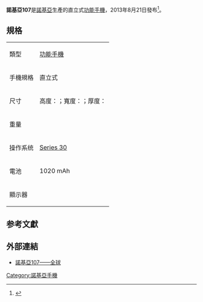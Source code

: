 {{Infobox mobile phone
| name         = 諾基亞107
| codename     = 
| logo         = 
| logosize     = 
| image        = 
| imagesize    = 
| alt          = 
| caption      = 
| brand        = [[諾基亞|諾基亞]]
| manufacturer = [[諾基亞|諾基亞]]
| slogan       = 
| series       = [[諾基亞3位數系列|諾基亞3位數系列]]
| modelnumber  = 
| networks     = 
| released     = {{Start date and age|2013|08|21}}
| available    = 
| discontinued = 
| unitssold    = 
| unitsshipped = 
| predecessor  = 
| successor    = 
| related      = 
| type         = [[功能手機|功能手機]]
| form         = 直立式
| size         = 高度：{{convert|112.9|mm}}；寬度：{{convert|47.5|mm}}；厚度：{{convert|14.9|mm}}
| weight       = {{convert|75.8|g}}
| os           = [[Series_30|Series 30]]
| soc          = 
| cpu          = 
| gpu          = 
| memory       = 
| storage      = 
| memory_card  = 
| battery      = 1020 mAh
| input        = 
| display      = {{convert|1.8|in}}
| ext_display  = 
| rear_camera  = 
| front_camera = 
| sound        = 
| connectivity = 
| other        = 
| sar          = 
| hac          = 
| website      = {{URL|http://download-support.webapps.microsoft.com/ncss/PUBLIC/en_IN/webpdf/100000354985/Nokia_107_Dual_SIM_UG_en_GB.pdf}}
| references   = 
}}

'''諾基亞107'''是[[諾基亞|諾基亞]]生產的直立式[[功能手機|功能手機]]，2013年8月21日發布<ref>{{Cite web |url=http://chinese.engadget.com/2013/08/21/nokia-106-107-official/ |title=存档副本 |accessdate=2017-08-26 |archive-date=2017-08-27 |archive-url=https://web.archive.org/web/20170827044534/http://chinese.engadget.com/2013/08/21/nokia-106-107-official/ |dead-url=no }}</ref>。

== 規格 ==
{| class="wikitable"
|-
|類型
|[[功能手機|功能手機]]
|-
|手機規格
|直立式
|-
|尺寸
|高度：{{convert|112.9|mm}}；寬度：{{convert|47.5|mm}}；厚度：{{convert|14.9|mm}}
|-
|重量
|{{convert|75.8|g}}
|-
|操作系统
|[[Series_30|Series 30]]
|-
|電池
|1020 mAh
|-
|顯示器
|{{convert|1.8|in}}
|}

== 参考文獻 ==
{{Reflist}}

== 外部連結 ==
* {{en}}[http://download-support.webapps.microsoft.com/ncss/PUBLIC/en_IN/webpdf/100000354985/Nokia_107_Dual_SIM_UG_en_GB.pdf 諾基亞107——全球]{{Wayback|url=http://download-support.webapps.microsoft.com/ncss/PUBLIC/en_IN/webpdf/100000354985/Nokia_107_Dual_SIM_UG_en_GB.pdf |date=20160416174538 }}

{{Nokia 3-digit series}}
{{Nokia phones}}

[[Category:諾基亞手機|Category:諾基亞手機]]